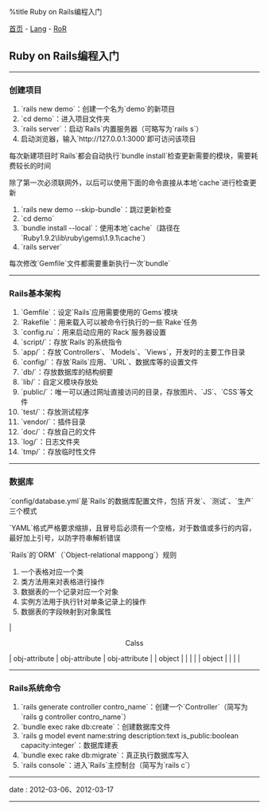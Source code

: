 %title Ruby on Rails编程入门

[[../../../index|首页]] - [[../index|Lang]] - [[index|RoR]]
==Ruby on Rails编程入门==
----
===创建项目===

# `rails new demo`：创建一个名为`demo`的新项目
# `cd demo`：进入项目文件夹
# `rails server`：启动`Rails`内置服务器（可略写为`rails s`）
# 启动浏览器，输入`http://127.0.0.1:3000`即可访问该项目

每次新建项目时`Rails`都会自动执行`bundle install`检查更新需要的模块，需要耗费较长的时间

除了第一次必须联网外，以后可以使用下面的命令直接从本地`cache`进行检查更新

# `rails new demo --skip-bundle`：跳过更新检查
# `cd demo`
# `bundle install --local`：使用本地`cache`（路径在`Ruby1.9.2\lib\ruby\gems\1.9.1\cache`）
# `rails server`

每次修改`Gemfile`文件都需要重新执行一次`bundle`
----
===Rails基本架构===

# `Gemfile`：设定`Rails`应用需要使用的`Gems`模块
# `Rakefile`：用来载入可以被命令行执行的一些`Rake`任务
# `config.ru`：用来启动应用的`Rack`服务器设置
# `script/`：存放`Rails`的系统指令
# `app/`：存放`Controllers`、`Models`、`Views`，开发时的主要工作目录
# `config/`：存放`Rails`应用、`URL`、数据库等的设置文件
# `db/`：存放数据库的结构纲要
# `lib/`：自定义模块存放处
# `public/`：唯一可以通过网址直接访问的目录，存放图片、`JS`、`CSS`等文件
# `test/`：存放测试程序
# `vendor/`：插件目录
# `doc/`：存放自己的文件
# `log/`：日志文件夹
# `tmp/`：存放临时性文件
----
===数据库===

`config/database.yml`是`Rails`的数据库配置文件，包括`开发`、`测试`、`生产`三个模式

`YAML`格式严格要求缩排，且冒号后必须有一个空格，对于数值或多行的内容，最好加上引号，以防字符串解析错误

`Rails`的`ORM`（`Object-relational mappong`）规则

# 一个表格对应一个类
# 类方法用来对表格进行操作
# 数据表的一个记录对应一个对象
# 实例方法用于执行针对单条记录上的操作
# 数据表的字段映射到对象属性

| <center>Calss</center> | obj-attribute | obj-attribute | obj-attribute |
| object                 |               |               |               |
| object                 |               |               |               |
----
===Rails系统命令===

# `rails generate controller contro_name`：创建一个`Controller`（简写为`rails g controller contro_name`）
# `bundle exec rake db:create`：创建数据库文件
# `rails g model event name:string description:text is_public:boolean capacity:integer`：数据库建表
# `bundle exec rake db:migrate`：真正执行数据库写入
# `rails console`：进入`Rails`主控制台（简写为`rails c`）
----
<red>date</red> : 2012-03-06、2012-03-17
----
